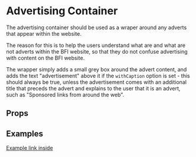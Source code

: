
<Meta title="2 Pattern Library/1 Structure/Advertising Container" component={AdvertisingContainer} />

# Advertising Container

The advertising container should be used as a wraper around any adverts that appear within the website. 

The reason for this is to help the users understand what are and what are not adverts within the BFI website, so that they do not confuse advertising with content on the BFI website.

The wrapper simply adds a small grey box around the advert content, and adds the text "advertisement" above it if the `withCaption` option is set - this should always be true, unless the advertisement comes with an additional title that preceds the advert and explains to the user that it is an advert, such as "Sponsored links from around the web". 

## Props 

<ArgsTable of={AdvertisingContainer} />

## Examples 

<Canvas>
    <Story name="MPU Example">
        <div style={{width: "320px", height: "270px", margin: "20px"}}>
            <AdvertisingContainer>
                <div style={{width: "300px", height: "250px", background: "grey"}}><a href="/">Example link inside</a></div>
            </AdvertisingContainer>
        </div>
    </Story>
</Canvas>

<Canvas>
    <Story name="Native example">
        <div style={{width: "600px", margin: "20px"}}>
            <AdvertisingContainer withCaption={false}>
                <div style={{width: "580px", height: "400px", background: "grey"}}></div>
            </AdvertisingContainer>
        </div>
    </Story>
</Canvas>

<Canvas>
    <Story name="Failed to load example">
       <div style={{width: "600px", margin: "20px"}}>
            <AdvertisingContainer></AdvertisingContainer>
        </div>
    </Story>
</Canvas>
